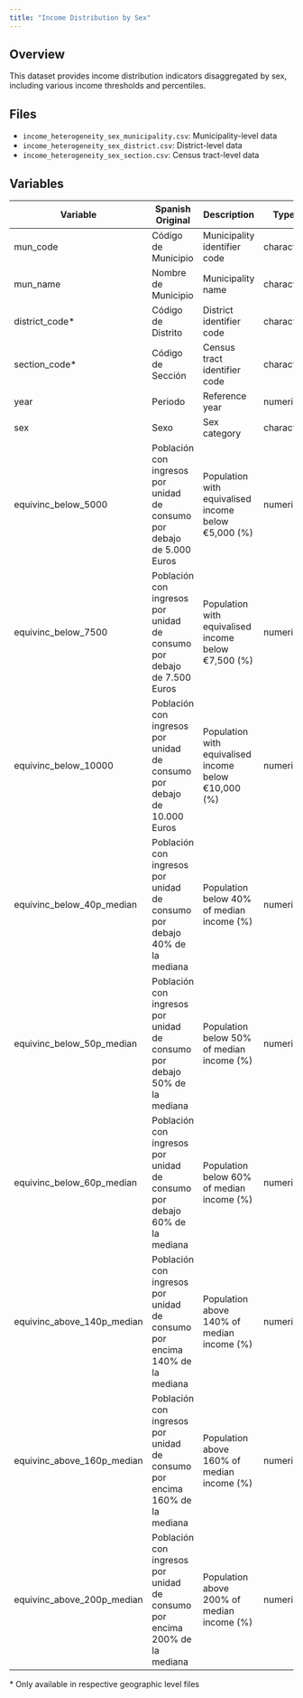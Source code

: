 ```yaml
---
title: "Income Distribution by Sex"
---
```


## Overview

This dataset provides income distribution indicators disaggregated by sex, including various income thresholds and percentiles.

## Files

- `income_heterogeneity_sex_municipality.csv`: Municipality-level data
- `income_heterogeneity_sex_district.csv`: District-level data
- `income_heterogeneity_sex_section.csv`: Census tract-level data

## Variables

| Variable | Spanish Original | Description | Type |
|----------|-----------------|-------------|------|
| mun_code | Código de Municipio | Municipality identifier code | character |
| mun_name | Nombre de Municipio | Municipality name | character |
| district_code* | Código de Distrito | District identifier code | character |
| section_code* | Código de Sección | Census tract identifier code | character |
| year | Periodo | Reference year | numeric |
| sex | Sexo | Sex category | character |
| equivinc_below_5000 | Población con ingresos por unidad de consumo por debajo de 5.000 Euros | Population with equivalised income below €5,000 (%) | numeric |
| equivinc_below_7500 | Población con ingresos por unidad de consumo por debajo de 7.500 Euros | Population with equivalised income below €7,500 (%) | numeric |
| equivinc_below_10000 | Población con ingresos por unidad de consumo por debajo de 10.000 Euros | Population with equivalised income below €10,000 (%) | numeric |
| equivinc_below_40p_median | Población con ingresos por unidad de consumo por debajo 40% de la mediana | Population below 40% of median income (%) | numeric |
| equivinc_below_50p_median | Población con ingresos por unidad de consumo por debajo 50% de la mediana | Population below 50% of median income (%) | numeric |
| equivinc_below_60p_median | Población con ingresos por unidad de consumo por debajo 60% de la mediana | Population below 60% of median income (%) | numeric |
| equivinc_above_140p_median | Población con ingresos por unidad de consumo por encima 140% de la mediana | Population above 140% of median income (%) | numeric |
| equivinc_above_160p_median | Población con ingresos por unidad de consumo por encima 160% de la mediana | Population above 160% of median income (%) | numeric |
| equivinc_above_200p_median | Población con ingresos por unidad de consumo por encima 200% de la mediana | Population above 200% of median income (%) | numeric |

\* Only available in respective geographic level files
